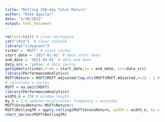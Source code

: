 ```yaml
---
title: "Rolling 250-day Total Return"
author: "Mike Aguilar"
date: "3/30/2022"
output: html_document
---
```


<!-- ### Rolling 250day Total Return -->
```r
rm(list=ls()) # clear workspace
cat("\014")  # clear console
library("tidyquant") 
ticker = 'MSFT' # asset ticker
start_date = '2017-01-01' # data start date
end_date = '2021-03-01' # data end date
data_src = 'yahoo' # data source
getSymbols(ticker,from = start_date,to = end_date, src=data_src)
library(PerformanceAnalytics)
MSFT$Return = MSFT$MSFT.Adjusted/lag.xts(MSFT$MSFT.Adjusted,k=1) - 1 # use lag.xts to obtain the lag for xts data
# calculate z-scores
MSFT = na.omit(MSFT)
library(PerformanceAnalytics)
width_n = 250 # window length 
by_n = 1 # update(recalculate) frequency = everyday 
MSFT$GrossReturn<-MSFT$Return+1
MSFT$RollingTR = apply.rolling(MSFT$GrossReturn, width = width_n, by = by_n,FUN="prod")-1
chart_Series(MSFT$RollingTR)
```